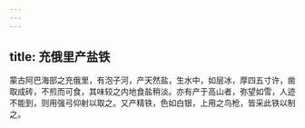 ```yaml
---
---
---
```

title: 充俄里产盐铁
---



蒙古阿巴海部之充俄里，有泡子河，产天然盐，生水中，如层冰，厚四五寸许，凿取成砖，不煎而可食，其味较之内地食盐稍淡。亦有产于高山者，弥望如雪，人迹不能到，则用强弓仰射以取之。又产精铁，色如白银，上用之鸟枪，皆采此铁以制之。